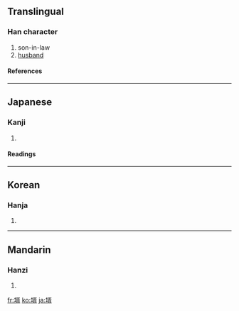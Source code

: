 ==Translingual==
===Han character===
{{Han char|rn=33|rad=士|as=09|sn=12|four=|canj=土弓人月 (GNOB)}}
# son-in-law
# [[husband]]
====References====
{{Han ref|kx=0243.170|dkj=05664|hdz=10469.040|uh=58FB|ud=22779}}
----
==Japanese==
===Kanji===
{{ja-kanji|grade=|rs=士09}}
# {{defn|Japanese}} 
====Readings====
{{ja-readings|on=[[せい]] (sei)|kun=[[むこ]] (muko)}}
----
==Korean==
===Hanja===
{{ko-hanja|hangeul=서|rv=seo|mr=sŏ}}
# {{defn|Korean}}
----
==Mandarin==
===Hanzi===
{{cmn-hanzi|pin=[[xù]] ([[xu4]])|wg=hsü<sup>4</sup>}}
# {{defn|Mandarin}}

[[fr:壻]]
[[ko:壻]]
[[ja:壻]]